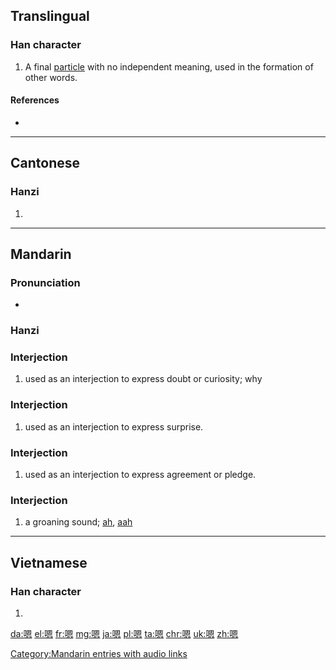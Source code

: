 ==Translingual==

===Han character===
{{Han char|rn=30|rad=口|as=10|sn=13|four=6603<sub>0</sub>|canj=口田大心 (RWKP)|ids=⿰[[口]][[恩]]}}

# A final [[particle]] with no independent meaning, used in the formation of other words.

====References====
* {{Han ref|kx=0204.111|hdz=10668.030|uh=55EF|ud=21999|bh=B6E2|bd=46818}}

----

==Cantonese==

===Hanzi===
{{yue-hanzi|jyut=[[ng2]], [[ng6]]|y=ng2, ng6}}

# {{defn|lang=yue|sort=口10}}

----

==Mandarin==

===Pronunciation===
* {{audio|zh-ng.ogg|audio|lang=cmn}}

===Hanzi===
{{cmn-hanzi|pin=[[ńg]] ([[ng2]]), [[ňg]] ([[ng3]]), [[ǹg]] ([[ng4]]), [[ēn]] ([[en1]])|wg=n<sup>2</sup>, ng<sup>2</sup>}}

===Interjection===
{{cmn-interj|ts|pin=ńg|pint=ng2}}

# used as an interjection to express doubt or curiosity; why

===Interjection===
{{cmn-interj|ts|pin=ňg|pint=ng3}}

# used as an interjection to express surprise.

===Interjection===
{{cmn-interj|ts|pin=ǹg|pint=ng4}}

# used as an interjection to express agreement or pledge. 

===Interjection===
{{cmn-interj|ts|pin=[[ēn]]|pint=en1}}

# a groaning sound; [[ah]], [[aah]]

[[Category:Mandarin entries with audio links]]

----

==Vietnamese==

===Han character===
{{vi-hantu|[[ân]]{{rfv-sense}}|rs=口10}}

# {{defn|lang=vi|sort=口10}}

[[da:嗯]]
[[el:嗯]]
[[fr:嗯]]
[[mg:嗯]]
[[ja:嗯]]
[[pl:嗯]]
[[ta:嗯]]
[[chr:嗯]]
[[uk:嗯]]
[[zh:嗯]]